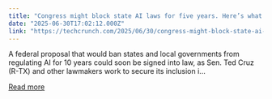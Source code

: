 ```yaml
---
title: "Congress might block state AI laws for five years. Here’s what it means."
date: "2025-06-30T17:02:12.000Z"
link: "https://techcrunch.com/2025/06/30/congress-might-block-state-ai-laws-for-five-years-heres-what-it-means/"
---
```


A federal proposal that would ban states and local governments from regulating AI for 10 years could soon be signed into law, as Sen. Ted Cruz (R-TX) and other lawmakers work to secure its inclusion i...

[Read more](https://techcrunch.com/2025/06/30/congress-might-block-state-ai-laws-for-five-years-heres-what-it-means/)
